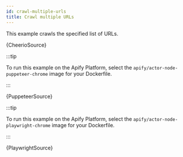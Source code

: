 ```yaml
---
id: crawl-multiple-urls
title: Crawl multiple URLs
---
```




This example crawls the specified list of URLs.

<Tabs groupId="crawler-type">

<TabItem value="cheerio_crawler" label="Cheerio Crawler" default>

<RunnableCodeBlock className="language-js">
	{CheerioSource}
</RunnableCodeBlock>

</TabItem>

<TabItem value="puppeteer_crawler" label="Puppeteer Crawler">

:::tip

To run this example on the Apify Platform, select the `apify/actor-node-puppeteer-chrome` image for your Dockerfile.

:::

<RunnableCodeBlock className="language-js">
	{PuppeteerSource}
</RunnableCodeBlock>

</TabItem>

<TabItem value="playwright_crawler" label="Playwright Crawler">

:::tip

To run this example on the Apify Platform, select the `apify/actor-node-playwright-chrome` image for your Dockerfile.

:::

<RunnableCodeBlock className="language-js">
	{PlaywrightSource}
</RunnableCodeBlock>

</TabItem>

</Tabs>
